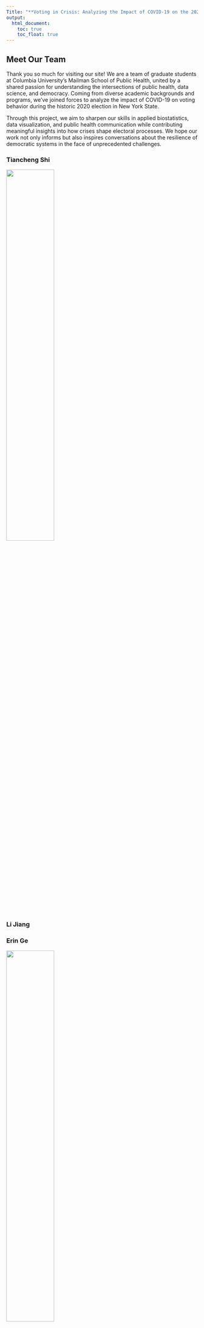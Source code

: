 ```yaml
---
Title: "**Voting in Crisis: Analyzing the Impact of COVID-19 on the 2020 Election in New York State**"
output: 
  html_document:
    toc: true
    toc_float: true
---
```


## **Meet Our Team**

Thank you so much for visiting our site! We are a team of graduate students at Columbia University’s Mailman School of Public Health, united by a shared passion for understanding the intersections of public health, data science, and democracy. Coming from diverse academic backgrounds and programs, we’ve joined forces to analyze the impact of COVID-19 on voting behavior during the historic 2020 election in New York State.


Through this project, we aim to sharpen our skills in applied biostatistics, data visualization, and public health communication while contributing meaningful insights into how crises shape electoral processes. We hope our work not only informs but also inspires conversations about the resilience of democratic systems in the face of unprecedented challenges.

### Tiancheng Shi
<img src="image\zuiho.png" style="width:50%">

### Li Jiang

### Erin Ge
<img src="image\erin.jpg" style="width:50%">

### Yifei Chen
